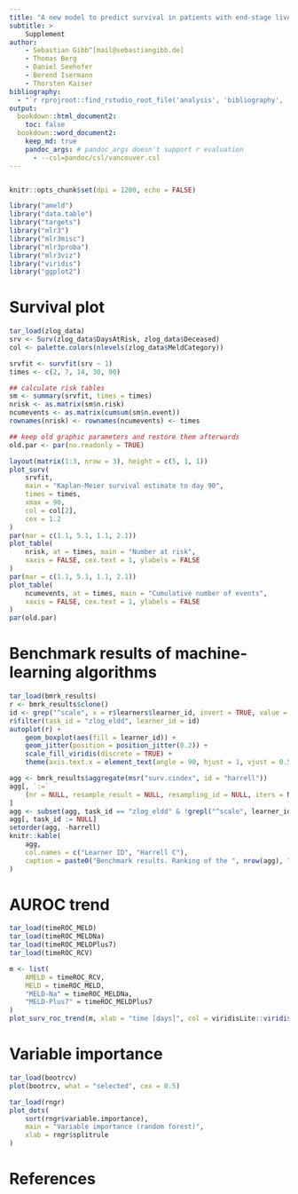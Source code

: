 ```yaml
---
title: "A new model to predict survival in patients with end-stage liver disease"
subtitle: >
    Supplement
author:
    - Sebastian Gibb^[mail@sebastiangibb.de]
    - Thomas Berg
    - Daniel Seehofer
    - Berend Isermann
    - Thorsten Kaiser
bibliography:
  - "`r rprojroot::find_rstudio_root_file('analysis', 'bibliography', 'bibliography.bib')`"
output:
  bookdown::html_document2:
    toc: false
  bookdown::word_document2:
    keep_md: true
    pandoc_args: # pandoc_args doesn't support r evaluation
      - --csl=pandoc/csl/vancouver.csl
---
```


```r
```

```r
knitr::opts_chunk$set(dpi = 1200, echo = FALSE)
```

```r
library("ameld")
library("data.table")
library("targets")
library("mlr3")
library("mlr3misc")
library("mlr3proba")
library("mlr3viz")
library("viridis")
library("ggplot2")
```

# Survival plot

```r
tar_load(zlog_data)
srv <- Surv(zlog_data$DaysAtRisk, zlog_data$Deceased)
col <- palette.colors(nlevels(zlog_data$MeldCategory))

srvfit <- survfit(srv ~ 1)
times <- c(2, 7, 14, 30, 90)

## calculate risk tables
sm <- summary(srvfit, times = times)
nrisk <- as.matrix(sm$n.risk)
ncumevents <- as.matrix(cumsum(sm$n.event))
rownames(nrisk) <- rownames(ncumevents) <- times

## keep old graphic parameters and restore them afterwards
old.par <- par(no.readonly = TRUE)

layout(matrix(1:3, nrow = 3), height = c(5, 1, 1))
plot_surv(
    srvfit,
    main = "Kaplan-Meier survival estimate to day 90",
    times = times,
    xmax = 90,
    col = col[2],
    cex = 1.2
)
par(mar = c(1.1, 5.1, 1.1, 2.1))
plot_table(
    nrisk, at = times, main = "Number at risk",
    xaxis = FALSE, cex.text = 1, ylabels = FALSE
)
par(mar = c(1.1, 5.1, 1.1, 2.1))
plot_table(
    ncumevents, at = times, main = "Cumulative number of events",
    xaxis = FALSE, cex.text = 1, ylabels = FALSE
)
par(old.par)
```

# Benchmark results of machine-learning algorithms

```r
tar_load(bmrk_results)
r <- bmrk_results$clone()
id <- grep("^scale", x = r$learners$learner_id, invert = TRUE, value = TRUE)
r$filter(task_id = "zlog_eldd", learner_id = id)
autoplot(r) +
    geom_boxplot(aes(fill = learner_id)) +
    geom_jitter(position = position_jitter(0.2)) +
    scale_fill_viridis(discrete = TRUE) +
    theme(axis.text.x = element_text(angle = 90, hjust = 1, vjust = 0.5))
```

```r
agg <- bmrk_results$aggregate(msr("surv.cindex", id = "harrell"))
agg[, `:=`
    (nr = NULL, resample_result = NULL, resampling_id = NULL, iters = NULL)
]
agg <- subset(agg, task_id == "zlog_eldd" & !grepl("^scale", learner_id))
agg[, task_id := NULL]
setorder(agg, -harrell)
knitr::kable(
    agg,
    col.names = c("Learner ID", "Harrell C"),
    caption = paste0("Benchmark results. Ranking of the ", nrow(agg), " tested machine-learning algorithms.")
)
```

# AUROC trend

```r
tar_load(timeROC_MELD)
tar_load(timeROC_MELDNa)
tar_load(timeROC_MELDPlus7)
tar_load(timeROC_RCV)

m <- list(
    AMELD = timeROC_RCV,
    MELD = timeROC_MELD,
    "MELD-Na" = timeROC_MELDNa,
    "MELD-Plus7" = timeROC_MELDPlus7
)
plot_surv_roc_trend(m, xlab = "time [days]", col = viridisLite::viridis(5)[-2])
```

# Variable importance

```r
tar_load(bootrcv)
plot(bootrcv, what = "selected", cex = 0.5)
```

```r
tar_load(rngr)
plot_dots(
    sort(rngr$variable.importance),
    main = "Variable importance (random forest)",
    xlab = rngr$splitrule
)
```

# References
